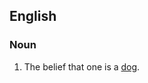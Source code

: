 ==English==
===Noun===
{{en-noun|-}}
# {{context|psychology|lang=en}} The belief that one is a [[dog]].